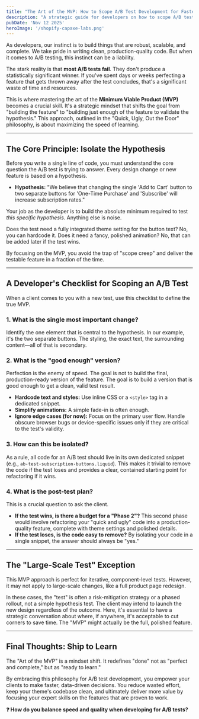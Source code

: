 ```yaml
---
title: "The Art of the MVP: How to Scope A/B Test Development for Faster Insights"
description: "A strategic guide for developers on how to scope A/B tests, identify the true Minimum Viable Product, and avoid over-engineering features that might be temporary."
pubDate: 'Nov 12 2025'
heroImage: '/shopify-capaxe-labs.png'
---
```


As developers, our instinct is to build things that are robust, scalable, and complete. We take pride in writing clean, production-quality code. But when it comes to A/B testing, this instinct can be a liability.

The stark reality is that **most A/B tests fail**. They don't produce a statistically significant winner. If you've spent days or weeks perfecting a feature that gets thrown away after the test concludes, that's a significant waste of time and resources.

This is where mastering the art of the **Minimum Viable Product (MVP)** becomes a crucial skill. It's a strategic mindset that shifts the goal from "building the feature" to "building just enough of the feature to validate the hypothesis." This approach, outlined in the "Quick, Ugly, Out the Door" philosophy, is about maximizing the speed of learning.

---

## **The Core Principle: Isolate the Hypothesis**

Before you write a single line of code, you must understand the core question the A/B test is trying to answer. Every design change or new feature is based on a hypothesis.

-   **Hypothesis:** "We believe that changing the single 'Add to Cart' button to two separate buttons for 'One-Time Purchase' and 'Subscribe' will increase subscription rates."

Your job as the developer is to build the absolute minimum required to test *this specific hypothesis*. Anything else is noise.

Does the test need a fully integrated theme setting for the button text? No, you can hardcode it. Does it need a fancy, polished animation? No, that can be added later if the test wins.

By focusing on the MVP, you avoid the trap of "scope creep" and deliver the testable feature in a fraction of the time.

---

## **A Developer's Checklist for Scoping an A/B Test**

When a client comes to you with a new test, use this checklist to define the true MVP.

### **1. What is the single most important change?**
Identify the one element that is central to the hypothesis. In our example, it's the two separate buttons. The styling, the exact text, the surrounding content—all of that is secondary.

### **2. What is the "good enough" version?**
Perfection is the enemy of speed. The goal is not to build the final, production-ready version of the feature. The goal is to build a version that is good enough to get a clean, valid test result.
-   **Hardcode text and styles:** Use inline CSS or a `<style>` tag in a dedicated snippet.
-   **Simplify animations:** A simple fade-in is often enough.
-   **Ignore edge cases (for now):** Focus on the primary user flow. Handle obscure browser bugs or device-specific issues only if they are critical to the test's validity.

### **3. How can this be isolated?**
As a rule, all code for an A/B test should live in its own dedicated snippet (e.g., `ab-test-subscription-buttons.liquid`). This makes it trivial to remove the code if the test loses and provides a clear, contained starting point for refactoring if it wins.

### **4. What is the post-test plan?**
This is a crucial question to ask the client.
-   **If the test wins, is there a budget for a "Phase 2"?** This second phase would involve refactoring your "quick and ugly" code into a production-quality feature, complete with theme settings and polished details.
-   **If the test loses, is the code easy to remove?** By isolating your code in a single snippet, the answer should always be "yes."

---

## **The "Large-Scale Test" Exception**

This MVP approach is perfect for iterative, component-level tests. However, it may not apply to large-scale changes, like a full product page redesign.

In these cases, the "test" is often a risk-mitigation strategy or a phased rollout, not a simple hypothesis test. The client may intend to launch the new design regardless of the outcome. Here, it's essential to have a strategic conversation about where, if anywhere, it's acceptable to cut corners to save time. The "MVP" might actually be the full, polished feature.

---

## **Final Thoughts: Ship to Learn**

The "Art of the MVP" is a mindset shift. It redefines "done" not as "perfect and complete," but as "ready to learn."

By embracing this philosophy for A/B test development, you empower your clients to make faster, data-driven decisions. You reduce wasted effort, keep your theme's codebase clean, and ultimately deliver more value by focusing your expert skills on the features that are proven to work.

**❓ How do you balance speed and quality when developing for A/B tests?**